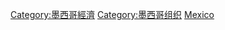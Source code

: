 {{commonscat|Companies of Mexico}}
[[Category:墨西哥經濟|Category:墨西哥經濟]]
[[Category:墨西哥组织|Category:墨西哥组织]]
[[Category:北美洲各国公司|Mexico]]